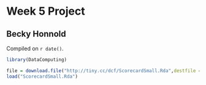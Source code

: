 # Week 5 Project

## Becky Honnold

<!-- leave this material as is -->
Compiled on `r date()`.

```{r include = FALSE}
library(DataComputing)
```
<!-- put your content after this line -->

```{r}
file = download.file("http://tiny.cc/dcf/ScorecardSmall.Rda",destfile = "ScorecardSmall.Rda")
load("ScorecardSmall.Rda")
```


